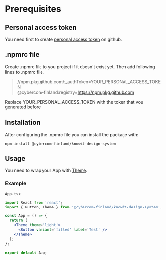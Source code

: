 
<Meta title='Design System/Usage' />

# Prerequisites

## Personal access token

You need first to create [personal access token](https://docs.github.com/en/authentication/keeping-your-account-and-data-secure/creating-a-personal-access-token) on github.

## .npmrc file

Create .npmrc file to you project if it doesn't exist yet. Then add following lines to .npmrc file.

> //npm.pkg.github.com/:\_authToken=YOUR_PERSONAL_ACCESS_TOKEN  
> @cybercom-finland:registry=https://npm.pkg.github.com

Replace YOUR_PERSONAL_ACCESS_TOKEN with the token that you generated before.

## Installation

After configuring the .npmrc file you can install the package with:

`npm install @cybercom-finland/knowit-design-system`

## Usage

You need to wrap your App with [Theme](/docs/utils-theme--docs).

### Example

`App.tsx`

```jsx
import React from 'react';
import { Button, Theme } from '@cybercom-finland/knowit-design-system';

const App = () => {
  return (
    <Theme theme='light'>
      <Button variant='filled' label='Test' />
    </Theme>
  );
};

export default App;
```
